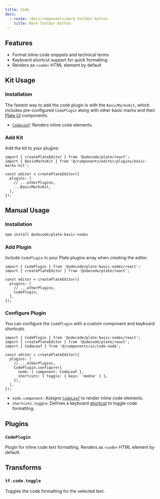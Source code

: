 ```yaml
---
title: Code
docs:
  - route: /docs/components/mark-toolbar-button
    title: Mark Toolbar Button
---
```


<ComponentPreview name="basic-marks-demo" />

<PackageInfo>

## Features

- Format inline code snippets and technical terms
- Keyboard shortcut support for quick formatting
- Renders as `<code>` HTML element by default

</PackageInfo>

## Kit Usage

<Steps>

### Installation

The fastest way to add the code plugin is with the `BasicMarksKit`, which includes pre-configured `CodePlugin` along with other basic marks and their [Plate UI](/docs/installation/plate-ui) components.

<ComponentSource name="basic-marks-kit" />

- [`CodeLeaf`](/docs/components/code-node): Renders inline code elements.

### Add Kit

Add the kit to your plugins:

```tsx
import { createPlateEditor } from '@udecode/plate/react';
import { BasicMarksKit } from '@/components/editor/plugins/basic-marks-kit';

const editor = createPlateEditor({
  plugins: [
    // ...otherPlugins,
    ...BasicMarksKit,
  ],
});
```

</Steps>

## Manual Usage

<Steps>

### Installation

```bash
npm install @udecode/plate-basic-nodes
```

### Add Plugin

Include `CodePlugin` in your Plate plugins array when creating the editor.

```tsx
import { CodePlugin } from '@udecode/plate-basic-nodes/react';
import { createPlateEditor } from '@udecode/plate/react';

const editor = createPlateEditor({
  plugins: [
    // ...otherPlugins,
    CodePlugin,
  ],
});
```

### Configure Plugin

You can configure the `CodePlugin` with a custom component and keyboard shortcuts.

```tsx
import { CodePlugin } from '@udecode/plate-basic-nodes/react';
import { createPlateEditor } from '@udecode/plate/react';
import { CodeLeaf } from '@/components/ui/code-node';

const editor = createPlateEditor({
  plugins: [
    // ...otherPlugins,
    CodePlugin.configure({
      node: { component: CodeLeaf },
      shortcuts: { toggle: { keys: 'mod+e' } },
    }),
  ],
});
```

- `node.component`: Assigns [`CodeLeaf`](/docs/components/code-node) to render inline code elements.
- `shortcuts.toggle`: Defines a keyboard [shortcut](/docs/plugin-shortcuts) to toggle code formatting.

</Steps>

## Plugins

### `CodePlugin`

Plugin for inline code text formatting. Renders as `<code>` HTML element by default.

## Transforms

### `tf.code.toggle`

Toggles the code formatting for the selected text. 